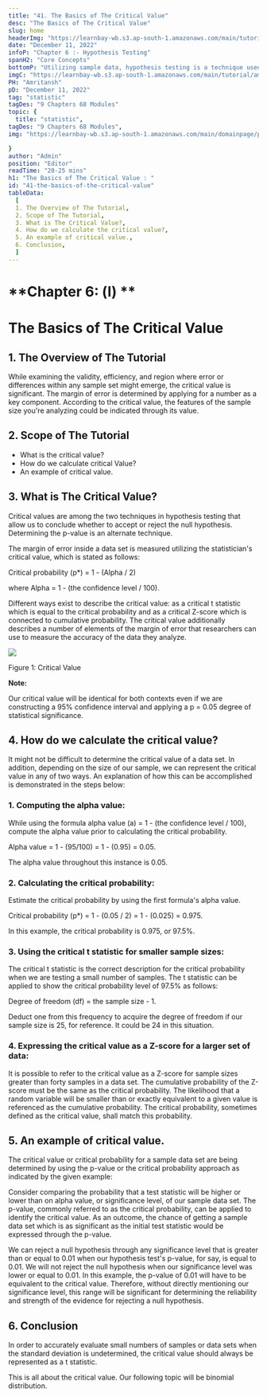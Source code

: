 ```yaml
---
title: "41. The Basics of The Critical Value"
desc: "The Basics of The Critical Value"
slug: home
headerImg: "https://learnbay-wb.s3.ap-south-1.amazonaws.com/main/tutorial/Statistics+Header.png"
date: "December 11, 2022"
infoP: "Chapter 6 :- Hypothesis Testing"
spanH2: "Core Concepts"
bottomP: "Utilizing sample data, hypothesis testing is a technique used to determine whether a hypothesis is acceptable. The test offers proof that, given the available facts, the hypothesis is feasible. A randomized sample of the population being studied is measured and examined by statistical analysts in order to test a hypothesis."
imgC: "https://learnbay-wb.s3.ap-south-1.amazonaws.com/main/tutorial/amritansh.png"
PH: "Amritansh"
pD: "December 11, 2022"
tag: "statistic"
tagDes: "9 Chapters 68 Modules"
topic: {
  title: "statistic",
tagDes: "9 Chapters 68 Modules",
img: "https://learnbay-wb.s3.ap-south-1.amazonaws.com/main/domainpage/pie-chart.png"

}
author: "Admin"
position: "Editor"
readTime: "20-25 mins"
h1: "The Basics of The Critical Value : "
id: "41-the-basics-of-the-critical-value"
tableData:
  [
  1. The Overview of The Tutorial, 
  2. Scope of The Tutorial,  
  3. What is The Critical Value?,  
  4. How do we calculate the critical value?, 
  5. An example of critical value., 
  6. Conclusion,
  ]
---
```


# **Chapter 6: (l) **


# **The Basics of The Critical Value**


## 1. The Overview of The Tutorial

While examining the validity, efficiency, and region where error or differences within any sample set might emerge, the critical value is significant. The margin of error is determined by applying for a number as a key component. According to the critical value, the features of the sample size you're analyzing could be indicated through its value.


## 2. Scope of The Tutorial



* What is the critical value?
* How do we calculate critical Value?
* An example of critical value.


## 3. What is The Critical Value?

Critical values are among the two techniques in hypothesis testing that allow us to conclude whether to accept or reject the null hypothesis. Determining the p-value is an alternate technique.

The margin of error inside a data set is measured utilizing the statistician's critical value, which is stated as follows:

Critical probability (p*) = 1 - (Alpha / 2)

where Alpha = 1 - (the confidence level / 100).

Different ways exist to describe the critical value: as a critical t statistic which is equal to the critical probability and as a critical Z-score which is connected to cumulative probability. The critical value additionally describes a number of elements of the margin of error that researchers can use to measure the accuracy of the data they analyze.


<img src="https://learnbay-wb.s3.ap-south-1.amazonaws.com/main/tutorial/statistics/image+for+critical+value.jpg"></img>


Figure 1: Critical Value


**Note:**

Our critical value will be identical for both contexts even if we are constructing a 95% confidence interval and applying a p = 0.05 degree of statistical significance.


## 4. How do we calculate the critical value?

It might not be difficult to determine the critical value of a data set. In addition, depending on the size of our sample, we can represent the critical value in any of two ways. An explanation of how this can be accomplished is demonstrated in the steps below:


### **1. Computing the alpha value:**

While using the formula alpha value (a) = 1 - (the confidence level / 100), compute the alpha value prior to calculating the critical probability.

Alpha value = 1 - (95/100) = 1 - (0.95) = 0.05.

The alpha value throughout this instance is 0.05.


### **2. Calculating the critical probability:**

Estimate the critical probability by using the first formula's alpha value.

Critical probability (p*) = 1 - (0.05 / 2) = 1 - (0.025) = 0.975.

In this example, the critical probability is 0.975, or 97.5%.


### **3. Using the critical t statistic for smaller sample sizes:**

The critical t statistic is the correct description for the critical probability when we are testing a small number of samples. The t statistic can be applied to show the critical probability level of 97.5% as follows:

Degree of freedom (df) = the sample size - 1. 

Deduct one from this frequency to acquire the degree of freedom if our sample size is 25, for reference. It could be 24 in this situation.


### **4. Expressing the critical value as a Z-score for a larger set of data:**

It is possible to refer to the critical value as a Z-score for sample sizes greater than forty samples in a data set. The cumulative probability of the Z-score must be the same as the critical probability. The likelihood that a random variable will be smaller than or exactly equivalent to a given value is referenced as the cumulative probability. The critical probability, sometimes defined as the critical value, shall match this probability.


## 5. An example of critical value.

The critical value or critical probability for a sample data set are being determined by using the p-value or the critical probability approach as indicated by the given example:

Consider comparing the probability that a test statistic will be higher or lower than on alpha value, or significance level, of our sample data set. The p-value, commonly referred to as the critical probability, can be applied to identify the critical value. As an outcome, the chance of getting a sample data set which is as significant as the initial test statistic would be expressed through the p-value.

We can reject a null hypothesis through any significance level that is greater than or equal to 0.01 when our hypothesis test's p-value, for say, is equal to 0.01. We will not reject the null hypothesis when our significance level was lower or equal to 0.01. In this example, the p-value of 0.01 will have to be equivalent to the critical value. Therefore, without directly mentioning our significance level, this range will be significant for determining the reliability and strength of the evidence for rejecting a null hypothesis.


## 6. Conclusion

In order to accurately evaluate small numbers of samples or data sets when the standard deviation is undetermined, the critical value should always be represented as a t statistic.

This is all about the critical value. Our following topic will be binomial distribution.
